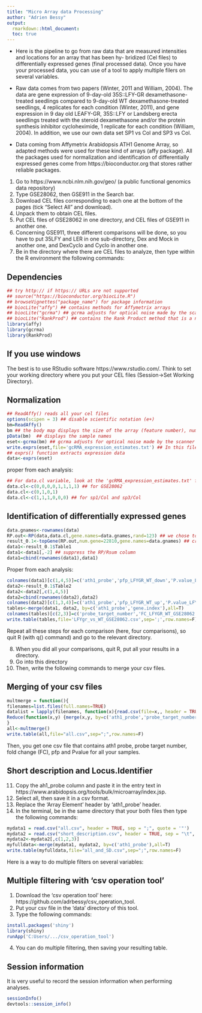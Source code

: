 ---
title: "Micro Array data Processing"
author: "Adrien Bessy"
output:
  rmarkdown::html_document:
  toc: true
---
* Here is the pipeline to go from raw data that are measured intensities and locations for an array that has been hy-
bridized (Cel files) to differentially expressed genes (final processed data). Once you have your processed data, you can use of a tool to apply multiple filers on several variables. 

* Raw data comes from two papers (Winter, 2011 and William, 2004). The data are gene expression of 9-day-old 35S::LFY-GR dexamethasone-treated seedlings compared to 9-day-old WT dexamethasone-treated seedlings, 4 replicates for each condition (Winter, 2011), and gene expression in 9 day old LEAFY-GR, 35S::LFY or Landsberg erecta seedlings treated with the steroid dexamethasone and/or the protein synthesis inhibitor cycloheximide, 1 replicate for each condition (William, 2004). In addition, we use our own data set SP1 vs Col and SP3 vs Col. 

* Data coming from Affymetrix Arabidopsis ATH1 Genome Array, so adapted methods were used for these kind of arrays (affy package). All the packages used for normalization and identification of differentially expressed genes come from https://bioconductor.org that stores rather reliable packages.

1. Go to https://www.ncbi.nlm.nih.gov/geo/ (a public functional genomics data repository)
2. Type GSE28062, then GSE911 in the Search bar.
3. Download CEL files corresponding to each one at the bottom of the pages (tick "Select All" and download).
4. Unpack them to obtain CEL files.
5. Put CEL files of GSE28062 in one directory, and CEL files of GSE911 in another one.
6. Concerning GSE911, three different comparisons will be done, so you have to put 35LFY and LER in one sub-directory, Dex and Mock in another one, and DexCyclo and Cyclo in another one.
7. Be in the directory where there are CEL files to analyze, then type within the R environment the following commands:

## Dependencies
  
```{r chunk1, eval = FALSE}
## try http:// if https:// URLs are not supported
## source("https://bioconductor.org/biocLite.R")
## browseVignettes("package_name") for package information
## biocLite("affy") ## contains methods for Affymetrix arrays
## biocLite("gcrma") ## gcrma adjusts for optical noise made by the scanner and non-speciﬁc binding in Aﬀymetrix array data.
## biocLite("RankProd") ## contains the Rank Product method that is a non-parametric method for identifying differentially expressed (up- or down- regulated) genes based on the estimated percentage of false predictions (pfp).
library(affy) 
library(gcrma)
library(RankProd) 
```

## If you use windows
The best is to use RStudio software https://www.rstudio.com/.
Think to set your working directory where you put your CEL files (Session->Set Working Directory).

## Normalization

```{r chunk2, eval = FALSE}
## ReadAffy() reads all your cel files
options(scipen = 3) ## disable scientific notation (e+)
bm=ReadAffy()
bm ## the body map displays the size of the array (feature number), number of samples and number of genes
pData(bm)  ## displays the sample names
eset<-gcrma(bm) ## gcrma adjusts for optical noise made by the scanner and non-speciﬁc binding in Aﬀymetrix array data.
write.exprs(eset,file='gcRMA_expression_estimates.txt') ## In this file, you can see the order of your samples, which is useful for your data.cl variable
## exprs() function extracts expression data
data<-exprs(eset)
```

proper from each analysis:
```{r chunk3, eval = FALSE}
## For data.cl variable, look at the 'gcRMA_expression_estimates.txt' file to observe the order of each sample. The control has to be zero.
data.cl<-c(0,0,0,0,1,1,1,1) ## for GSE28062
data.cl<-c(0,1,0,1)
data.cl<-c(1,1,1,0,0,0) ## for sp1/Col and sp3/Col
```

## Identification of differentially expressed genes

```{r chunk4, eval = FALSE}
data.gnames<-rownames(data)
RP.out<-RP(data,data.cl,gene.names=data.gnames,rand=123) ## we chose to set rand to 123 to make this pipeline reproducible.
result_0.1<-topGene(RP.out,num.gene=22810,gene.names=data.gnames) ## create a table with FC, pfp and P.value for all the genes (22810 genes here)
data1<-result_0.1$Table1
data1<-data1[,-2] ## suppress the RP/Rsum column
data1=cbind(rownames(data1),data1)
```

Proper from each analysis:
```{r chunk5, eval = FALSE}
colnames(data1)[c(1,4,5)]=c('ath1_probe','pfp_LFYGR_WT_down','P.value_LFYGR_WT_down')
data2<-result_0.1$Table2
data2<-data2[,c(1,4,5)]
data2=cbind(rownames(data2),data2)
colnames(data2)[c(1,3,4)]=c('ath1_probe','pfp_LFYGR_WT_up','P.value_LFYGR_WT_up')
tables<-merge(data1, data2, by=c('ath1_probe','gene.index'),all=T)
colnames(tables)[c(2,3)]=c('probe_target_number','FC_LFYGR_WT_GSE28062')
write.table(tables,file='LFYgr_vs_WT_GSE28062.csv',sep=';',row.names=F)
```

Repeat all these steps for each comparison (here, four comparisons), so quit R (with q() command) and go to the relevant directory.

8. When you did all your comparisons, quit R, put all your results in a directory.
9. Go into this directory
10. Then, write the following commands to merge your csv files.

## Merging of your csv files

```{r chunk6, eval = FALSE}
multmerge = function(){
filenames=list.files(full.names=TRUE)
datalist = lapply(filenames, function(x){read.csv(file=x,, header = TRUE, sep = ";", quote = '"')})
Reduce(function(x,y) {merge(x,y, by=c('ath1_probe','probe_target_number'),all=T)}, datalist)
}
all<-multmerge()
write.table(all,file="all.csv",sep=";",row.names=F)
```

Then, you get one csv file that contains ath1 probe, probe target number, fold change (FC), pfp and Pvalue for all your samples.

## Short description and Locus.Identifier

11. Copy the ah1_probe column and paste it in the entry text in https://www.arabidopsis.org/tools/bulk/microarray/index.jsp.
12. Select all, then save it in a csv format.
13. Replace the 'Array Element' header by 'ath1_probe' header.
14. In the terminal, be in the same directory that your both files then type the following commands:

```{r chunk7, eval = FALSE}
mydata1 = read.csv("all.csv", header = TRUE, sep = ";", quote = '"')
mydata2 = read.csv("short_description.csv", header = TRUE, sep = "\t", quote = '"')
mydata2<-mydata2[,c(1,2,3)]
myfulldata<-merge(mydata1, mydata2, by=c('ath1_probe'),all=T)
write.table(myfulldata,file="all_and_SD.csv",sep=";",row.names=F)
```

Here is a way to do multiple filters on several variables:

## Multiple filtering with 'csv operation tool'

1. Download the 'csv operation tool' here: https://github.com/adrbessy/csv_operation_tool.
2. Put your csv file in the 'data' directory of this tool.
3. Type the following commands:

```{r chunk8, eval = FALSE}
install.packages('shiny')
library(shiny)
runApp('C:Users/.../csv_operation_tool')
```

4. You can do multiple filtering, then saving your resulting table.

## Session information

It is very useful to record the session information when performing analyses.

```{r session_info}
sessionInfo()
devtools::session_info()
```